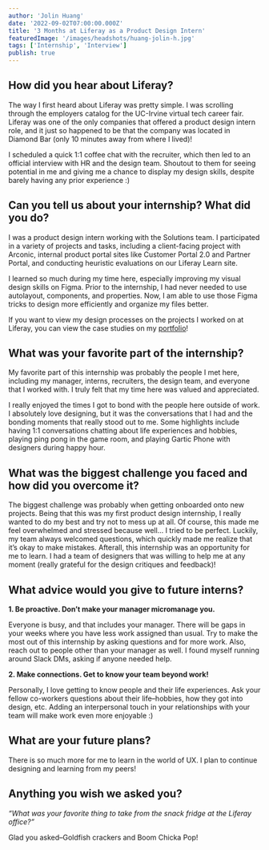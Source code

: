 ```yaml
---
author: 'Jolin Huang'
date: '2022-09-02T07:00:00.000Z'
title: '3 Months at Liferay as a Product Design Intern'
featuredImage: '/images/headshots/huang-jolin-h.jpg'
tags: ['Internship', 'Interview']
publish: true
---
```





## How did you hear about Liferay?

The way I first heard about Liferay was pretty simple. I was scrolling through the employers catalog for the UC-Irvine virtual tech career fair. Liferay was one of the only companies that offered a product design intern role, and it just so happened to be that the company was located in Diamond Bar (only 10 minutes away from where I lived)! 

I scheduled a quick 1:1 coffee chat with the recruiter, which then led to an official interview with HR and the design team. Shoutout to them for seeing potential in me and giving me a chance to display my design skills, despite barely having any prior experience :)


## Can you tell us about your internship? What did you do?

I was a product design intern working with the Solutions team. I participated in a variety of projects and tasks, including a client-facing project with Arconic, internal product portal sites like Customer Portal 2.0 and Partner Portal, and conducting heuristic evaluations on our Liferay Learn site. 

I learned so much during my time here, especially improving my visual design skills on Figma. Prior to the internship, I had never needed to use autolayout, components, and properties. Now, I am able to use those Figma tricks to design more efficiently and organize my files better.

If you want to view my design processes on the projects I worked on at Liferay, you can view the case studies on my [portfolio](http://jolinuxui.myportfolio.com)!


## What was your favorite part of the internship?

My favorite part of this internship was probably the people I met here, including my manager, interns, recruiters, the design team, and everyone that I worked with. I truly felt that my time here was valued and appreciated.

I really enjoyed the times I got to bond with the people here outside of work. I absolutely love designing, but it was the conversations that I had and the bonding moments that really stood out to me. Some highlights include having 1:1 conversations chatting about life experiences and hobbies, playing ping pong in the game room, and playing Gartic Phone with designers during happy hour. 


## What was the biggest challenge you faced and how did you overcome it?

The biggest challenge was probably when getting onboarded onto new projects. Being that this was my first product design internship, I really wanted to do my best and try not to mess up at all. Of course, this made me feel overwhelmed and stressed because well… I tried to be perfect. Luckily, my team always welcomed questions, which quickly made me realize that it’s okay to make mistakes. Afterall, this internship was an opportunity for me to learn. I had a team of designers that was willing to help me at any moment (really grateful for the design critiques and feedback)!


## What advice would you give to future interns?

**1. Be proactive. Don’t make your manager micromanage you.**

Everyone is busy, and that includes your manager. There will be gaps in your weeks where you have less work assigned than usual. Try to make the most out of this internship by asking questions and for more work. Also, reach out to people other than your manager as well. I found myself running around Slack DMs, asking if anyone needed help.

**2. Make connections. Get to know your team beyond work!**

Personally, I love getting to know people and their life experiences. Ask your fellow co-workers questions about their life–hobbies, how they got into design, etc. Adding an interpersonal touch in your relationships with your team will make work even more enjoyable :)


## What are your future plans?

There is so much more for me to learn in the world of UX. I plan to continue designing and learning from my peers!


## Anything you wish we asked you?

_“What was your favorite thing to take from the snack fridge at the Liferay office?”_

Glad you asked–Goldfish crackers and Boom Chicka Pop!


